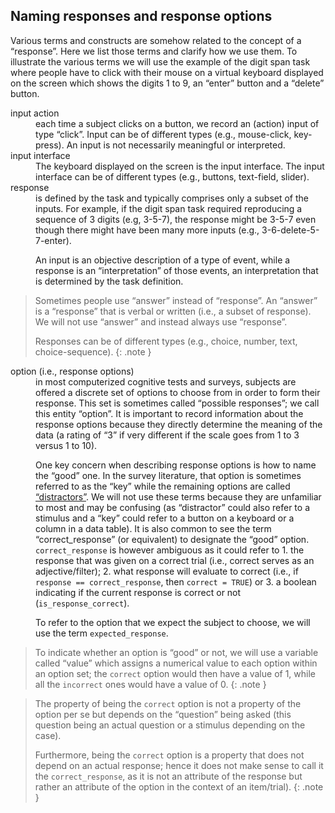 
## Naming responses and response options





Various terms and constructs are somehow related to the concept of a "response". Here we list those terms and clarify how we use them. To illustrate the various terms we will use the example of the digit span task where people have to click with their mouse on a virtual keyboard displayed on the screen which shows the digits 1 to 9, an "enter" button and a "delete" button.

input action
: each time a subject clicks on a button, we record an (action) input of type "click". 
Input can be of different types (e.g., mouse-click, key-press). An input is not necessarily meaningful or interpreted.

input interface
: The keyboard displayed on the screen is the input interface.
The input interface can be of different types (e.g., buttons, text-field, slider).

response
: is defined by the task and typically comprises only a subset of the inputs. For example, if the digit span task required reproducing a sequence of 3 digits (e.g, 3-5-7), the response might be 3-5-7 even though there might have been many more inputs (e.g., 3-6-delete-5-7-enter).

: An input is an objective description of a type of event, while a response is an "interpretation" of those events, an interpretation that is determined by the task definition.

> Sometimes people use "answer" instead of "response". An "answer" is a "response" that is verbal or written (i.e., a subset of response). We will not use "answer" and instead always use "response".
> 
> Responses can be of different types (e.g., choice, number, text, choice-sequence).
{: .note }

option (i.e., response options)
: in most computerized cognitive tests and surveys, subjects are offered a discrete set of options to choose from in order to form their response. This set is sometimes called "possible responses"; we call this entity "option". It is important to record information about the response options because they directly determine the meaning of the data (a rating of "3"  if very different if the scale goes from 1 to 3 versus 1 to 10).

: One key concern when describing response options is how to name the "good" one. 
In the survey literature, that option is sometimes referred to as the "key" while the remaining options are called ["distractors"](https://images.pearsonassessments.com/images/tmrs/tmrs_rg/Distractor_Rationales.pdf). We will not use these terms because they are unfamiliar to most and may be confusing (as "distractor" could also refer to a stimulus and a "key" could refer to a button on a keyboard or a column in a data table). It is also common to see the term "correct_response" (or equivalent) to designate the "good" option. `correct_response` is however ambiguous as it could refer to
1. the response that was given on a correct trial (i.e., correct serves as an adjective/filter); 
2. what response will evaluate to correct (i.e., if `response == correct_response`, then `correct = TRUE`) or
3. a boolean indicating if the current response is correct or not (`is_response_correct`). 

: To refer to the option that we expect the subject to choose, we will use the term `expected_response`. 

> To indicate whether an option is "good" or not, we will use a variable called "value" which assigns a numerical value to each option within an option set; the `correct` option would then have a value of 1, while all the `incorrect` ones would have a value of 0.
{: .note }

> The property of being the `correct` option is not a property of the option per se but depends on the "question" being asked (this question being an actual question or a stimulus depending on the case).
> 
> Furthermore, being the `correct` option is a property that does not depend on an actual response; hence it does not make sense to call it the `correct_response`, as it is not an attribute of the response but rather an attribute of the option in the context of an item/trial). 
{: .note }
